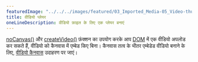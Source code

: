 ---
featuredImage: "../../../images/featured/03_Imported_Media-05_Video-thumbnail.png"
title: वीडियो प्लेयर
oneLineDescription: वीडियो फ़ाइल के लिए एक प्लेयर बनाएं
---

<a href='https://p5js.org/reference/p5/noCanvas' target='_blank'>noCanvas()</a> और <a href='https://p5js.org/reference/p5/createVideo' target='_blank'>createVideo()</a> फ़ंक्शन का उपयोग करके आप <a href='https://developer.mozilla.org/en-US/docs/Glossary/DOM' target="_blank">DOM</a> में एक वीडियो अपलोड कर सकते हैं, वीडियो को कैनवास में एम्बेड किए बिना। कैनवास तत्व के भीतर एम्बेडेड वीडियो बनाने के लिए, <a href='https://p5js.org/examples/dom-video-canvas.html' target='_blank'>वीडियो कैनवास</a> उदाहरण पर जाएं।